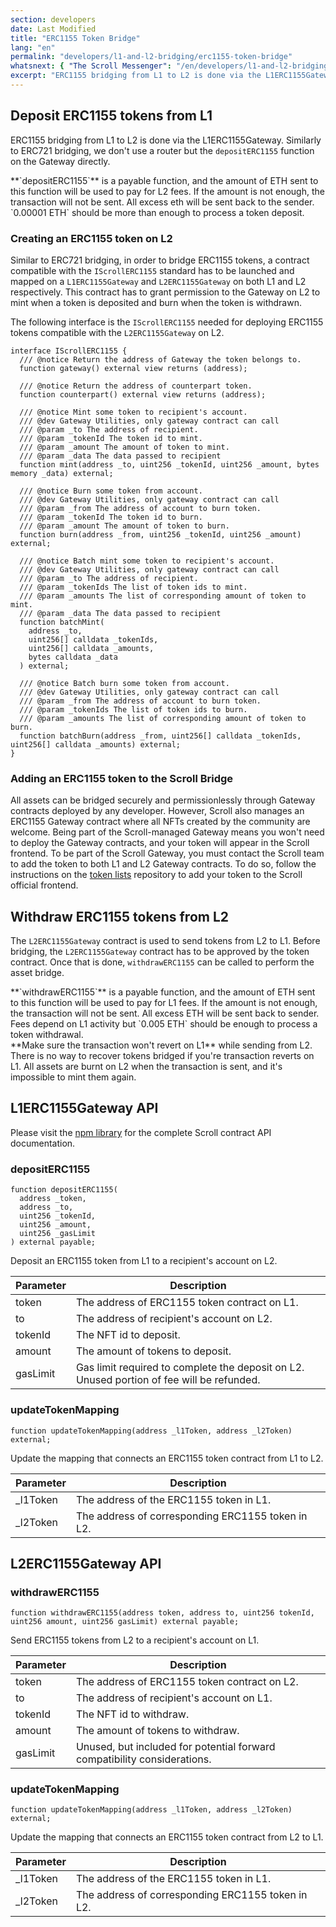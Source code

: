 ```yaml
---
section: developers
date: Last Modified
title: "ERC1155 Token Bridge"
lang: "en"
permalink: "developers/l1-and-l2-bridging/erc1155-token-bridge"
whatsnext: { "The Scroll Messenger": "/en/developers/l1-and-l2-bridging/the-scroll-messenger/" }
excerpt: "ERC1155 bridging from L1 to L2 is done via the L1ERC1155Gateway."
---
```



## Deposit ERC1155 tokens from L1

ERC1155 bridging from L1 to L2 is done via the L1ERC1155Gateway. Similarly to ERC721 bridging, we don't use a router but the `depositERC1155` function on the Gateway directly.

<Aside type="tip" title="">
  **`depositERC1155`** is a payable function, and the amount of ETH sent to this function will be used to pay for L2
  fees. If the amount is not enough, the transaction will not be sent. All excess eth will be sent back to the sender.
  `0.00001 ETH` should be more than enough to process a token deposit.
</Aside>

### Creating an ERC1155 token on L2

Similar to ERC721 bridging, in order to bridge ERC1155 tokens, a contract compatible with the `IScrollERC1155` standard has to be launched and mapped on a `L1ERC1155Gateway` and `L2ERC1155Gateway` on both L1 and L2 respectively. This contract has to grant permission to the Gateway on L2 to mint when a token is deposited and burn when the token is withdrawn.

The following interface is the `IScrollERC1155` needed for deploying ERC1155 tokens compatible with the `L2ERC1155Gateway` on L2.

```solidity
interface IScrollERC1155 {
  /// @notice Return the address of Gateway the token belongs to.
  function gateway() external view returns (address);

  /// @notice Return the address of counterpart token.
  function counterpart() external view returns (address);

  /// @notice Mint some token to recipient's account.
  /// @dev Gateway Utilities, only gateway contract can call
  /// @param _to The address of recipient.
  /// @param _tokenId The token id to mint.
  /// @param _amount The amount of token to mint.
  /// @param _data The data passed to recipient
  function mint(address _to, uint256 _tokenId, uint256 _amount, bytes memory _data) external;

  /// @notice Burn some token from account.
  /// @dev Gateway Utilities, only gateway contract can call
  /// @param _from The address of account to burn token.
  /// @param _tokenId The token id to burn.
  /// @param _amount The amount of token to burn.
  function burn(address _from, uint256 _tokenId, uint256 _amount) external;

  /// @notice Batch mint some token to recipient's account.
  /// @dev Gateway Utilities, only gateway contract can call
  /// @param _to The address of recipient.
  /// @param _tokenIds The list of token ids to mint.
  /// @param _amounts The list of corresponding amount of token to mint.
  /// @param _data The data passed to recipient
  function batchMint(
    address _to,
    uint256[] calldata _tokenIds,
    uint256[] calldata _amounts,
    bytes calldata _data
  ) external;

  /// @notice Batch burn some token from account.
  /// @dev Gateway Utilities, only gateway contract can call
  /// @param _from The address of account to burn token.
  /// @param _tokenIds The list of token ids to burn.
  /// @param _amounts The list of corresponding amount of token to burn.
  function batchBurn(address _from, uint256[] calldata _tokenIds, uint256[] calldata _amounts) external;
}
```

### Adding an ERC1155 token to the Scroll Bridge

All assets can be bridged securely and permissionlessly through Gateway contracts deployed by any developer. However, Scroll also manages an ERC1155 Gateway contract where all NFTs created by the community are welcome. Being part of the Scroll-managed Gateway means you won't need to deploy the Gateway contracts, and your token will appear in the Scroll frontend. To be part of the Scroll Gateway, you must contact the Scroll team to add the token to both L1 and L2 Gateway contracts. To do so, follow the instructions on the [token lists](https://github.com/scroll-tech/token-list) repository to add your token to the Scroll official frontend.

## Withdraw ERC1155 tokens from L2

The `L2ERC1155Gateway` contract is used to send tokens from L2 to L1. Before bridging, the `L2ERC1155Gateway` contract has to be approved by the token contract. Once that is done, `withdrawERC1155` can be called to perform the asset bridge.

<Aside type="tip" title="">
  **`withdrawERC1155`** is a payable function, and the amount of ETH sent to this function will be used to pay for L1
  fees. If the amount is not enough, the transaction will not be sent. All excess ETH will be sent back to sender. Fees
  depend on L1 activity but `0.005 ETH` should be enough to process a token withdrawal.
</Aside>

<Aside type="caution" title="">
  **Make sure the transaction won't revert on L1** while sending from L2. There is no way to recover tokens bridged if
  you're transaction reverts on L1. All assets are burnt on L2 when the transaction is sent, and it's impossible to mint
  them again.
</Aside>

## L1ERC1155Gateway API

Please visit the [npm library](https://www.npmjs.com/package/@scroll-tech/contracts?activeTab=code) for the complete Scroll contract API documentation.

### depositERC1155

```solidity
function depositERC1155(
  address _token,
  address _to,
  uint256 _tokenId,
  uint256 _amount,
  uint256 _gasLimit
) external payable;
```

Deposit an ERC1155 token from L1 to a recipient's account on L2.

| Parameter | Description                                       |
| --------- | ------------------------------------------------- |
| token     | The address of ERC1155 token contract on L1.      |
| to        | The address of recipient's account on L2.         |
| tokenId   | The NFT id to deposit.                            |
| amount    | The amount of tokens to deposit.                  |
| gasLimit  | Gas limit required to complete the deposit on L2.  Unused portion of fee will be refunded.|

### updateTokenMapping

```solidity
function updateTokenMapping(address _l1Token, address _l2Token) external;
```

Update the mapping that connects an ERC1155 token contract from L1 to L2.

| Parameter | Description                                       |
| --------- | ------------------------------------------------- |
| \_l1Token | The address of the ERC1155 token in L1.           |
| \_l2Token | The address of corresponding ERC1155 token in L2. |

## L2ERC1155Gateway API

### withdrawERC1155

```solidity
function withdrawERC1155(address token, address to, uint256 tokenId, uint256 amount, uint256 gasLimit) external payable;
```

Send ERC1155 tokens from L2 to a recipient's account on L1.

| Parameter | Description                                                              |
| --------- | ------------------------------------------------------------------------ |
| token     | The address of ERC1155 token contract on L2.                             |
| to        | The address of recipient's account on L1.                                |
| tokenId   | The NFT id to withdraw.                                                  |
| amount    | The amount of tokens to withdraw.                                        |
| gasLimit  | Unused, but included for potential forward compatibility considerations. |

### updateTokenMapping

```solidity
function updateTokenMapping(address _l1Token, address _l2Token) external;
```

Update the mapping that connects an ERC1155 token contract from L2 to L1.

| Parameter | Description                                       |
| --------- | ------------------------------------------------- |
| \_l1Token | The address of the ERC1155 token in L1.            |
| \_l2Token | The address of corresponding ERC1155 token in L2. |
